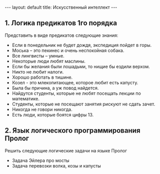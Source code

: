 ---
layout: default
title: Искусственный интеллект
---
== 1. Логика предикатов 1го порядка ==
Представить в виде предикатов следующие знания:
* Если в понедельник не будет дождя, экспедиция пойдет в горы.
* Моська – это пекинес и очень неспокойная собака.
* Все лингвисты – умные.
* Некоторые люди любят маслины.
* Если бы желания были лошадьми, то нищие бы ездили верхом.
* Никто не любит налоги.
* Хорошо работать в тишине.
* Козел - это млекопитающее, которое любит есть капусту.
* Была бы причина, а уж повод найдется.
* Найдутся студенты, которые не любят посещать лекции по математике.
* Студенты, которые не посещают занятия рискуют не сдать зачет.
* Никогда не говори никогда.
* Есть люди, которые боятся цифры 13.

== 2. Язык логического программирования Пролог ==
Решить следующие логические задачи на языке Пролог
* Задача Эйлера про мосты
* Задача перевозки волка, козы и капусты
